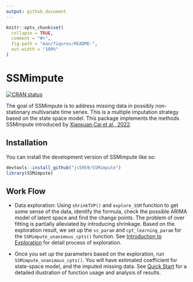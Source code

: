 ```yaml
---
output: github_document
---
```


<!-- README.md is generated from README.Rmd. Please edit that file -->

```r
knitr::opts_chunk$set(
  collapse = TRUE,
  comment = "#>",
  fig.path = "man/figures/README-",
  out.width = "100%"
)
```

# SSMimpute

<!-- badges: start -->
[![CRAN status](https://www.r-pkg.org/badges/version/SSMimpute)](https://CRAN.R-project.org/package=SSMimpute)
<!-- badges: end -->

The goal of SSMimpute is to address missing data in possibly
non-stationary multivariate time series. This is a multiple imputation strategy based
on the state space model. This package implements the methods SSMimpute introduced by [Xiaoxuan Cai et al., 2022](https://arxiv.org/pdf/2206.14343.pdf). 


## Installation

You can install the development version of SSMimpute like so:

```r
devtools::install_github("js5959/SSMimpute")
library(SSMimpute)
```


## Work Flow
  
- Data exploration: Using `shrinkTVP()` and `explore_SSM` function to get some sense of the data, identify the formula, check the possible ARIMA model of latent space and find the change points. The problem of over fitting is partially alleviated by introducing shrinkage. Based on the exploration result, we set up the `ss_param` and `cpt_learning_param` for the `SSMimpute_unanimous_cpts()` function. See [Introduction to Exploration]() for detail process of exploration.

- Once you set up the parameters based on the exploration, run `SSMimpute_unanimous_cpts()`. You will have estimated coefficient for state-space model, and the imputed missing data. See [Quick Start]() for a detailed illustration of function usage and analysis of results.


